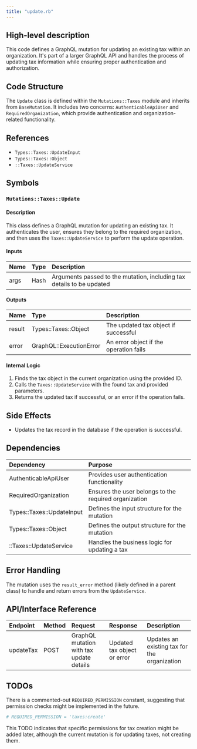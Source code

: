 ```yaml
---
title: "update.rb"
---
```


## High-level description
This code defines a GraphQL mutation for updating an existing tax within an organization. It's part of a larger GraphQL API and handles the process of updating tax information while ensuring proper authentication and authorization.

## Code Structure
The `Update` class is defined within the `Mutations::Taxes` module and inherits from `BaseMutation`. It includes two concerns: `AuthenticableApiUser` and `RequiredOrganization`, which provide authentication and organization-related functionality.

## References
- `Types::Taxes::UpdateInput`
- `Types::Taxes::Object`
- `::Taxes::UpdateService`

## Symbols

### `Mutations::Taxes::Update`
#### Description
This class defines a GraphQL mutation for updating an existing tax. It authenticates the user, ensures they belong to the required organization, and then uses the `Taxes::UpdateService` to perform the update operation.

#### Inputs
| Name | Type | Description |
|:-----|:-----|:------------|
| args | Hash | Arguments passed to the mutation, including tax details to be updated |

#### Outputs
| Name | Type | Description |
|:-----|:-----|:------------|
| result | Types::Taxes::Object | The updated tax object if successful |
| error | GraphQL::ExecutionError | An error object if the operation fails |

#### Internal Logic
1. Finds the tax object in the current organization using the provided ID.
2. Calls the `Taxes::UpdateService` with the found tax and provided parameters.
3. Returns the updated tax if successful, or an error if the operation fails.

## Side Effects
- Updates the tax record in the database if the operation is successful.

## Dependencies
| Dependency | Purpose |
|:-----------|:--------|
| AuthenticableApiUser | Provides user authentication functionality |
| RequiredOrganization | Ensures the user belongs to the required organization |
| Types::Taxes::UpdateInput | Defines the input structure for the mutation |
| Types::Taxes::Object | Defines the output structure for the mutation |
| ::Taxes::UpdateService | Handles the business logic for updating a tax |

## Error Handling
The mutation uses the `result_error` method (likely defined in a parent class) to handle and return errors from the `UpdateService`.

## API/Interface Reference
| Endpoint | Method | Request | Response | Description |
|:---------|:-------|:--------|:---------|:------------|
| updateTax | POST | GraphQL mutation with tax update details | Updated tax object or error | Updates an existing tax for the organization |

## TODOs
There is a commented-out `REQUIRED_PERMISSION` constant, suggesting that permission checks might be implemented in the future.

```ruby
# REQUIRED_PERMISSION = 'taxes:create'
```

This TODO indicates that specific permissions for tax creation might be added later, although the current mutation is for updating taxes, not creating them.